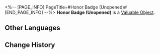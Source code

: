 <%-- [PAGE_INFO]
PageTitle=#Honor Badge (Unopened)#
[END_PAGE_INFO] --%>
{{Item Infobox
|id          = 300104
|image       = Item Honor Badge (Unopened).png{{subst:void|<!--$UPLOAD:<<SpriteOutput/ItemFigures/300104.png>-<Item Honor Badge (Unopened).png>-<Item Icons>>-->}}
|type        = Valuable Object
|invCategory = Valuables
|rarity      = 4
|effect      = 
|description = An unopened treasure. Use it to upgrade the Nameless Glory to the Nameless Medal.
}}
'''Honor Badge (Unopened)''' is a [[Valuable Object]].

==Other Languages==
{{Other Languages
|en   = Honor Badge (Unopened)
|zhs  = 荣勋授章（未拆封)
|zht  = 榮勳授章（未拆封）
|ja   = 栄誉の勲章（未開封）
|ko   = 영광의 훈장 (미개봉)
|es   = Insignia de honor (sin abrir)
|fr   = Badge d'honneur (scellé)
|ru   = Значок чести (не открыто)
|th   = ตราแห่งเกียรติภูมิ (ยังไม่เปิด)
|vi   = Huân Chương Vinh Dự (Chưa mở)
|de   = Ehrenmedaille (ungeöffnet)
|id   = Honor Badge (Belum Dibuka)
|pt   = Insígnia de Honra (Não Aberta)
}}

==Change History==
{{Change History|1.0}}